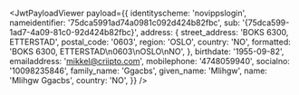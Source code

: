 
<JwtPayloadViewer
  payload={{
    identityscheme: 'novippslogin',
    nameidentifier: '75dca5991ad74a0981c092d424b82fbc',
    sub: '{75dca599-1ad7-4a09-81c0-92d424b82fbc}',
    address: {
      street_address: 'BOKS 6300, ETTERSTAD',
      postal_code: '0603',
      region: 'OSLO',
      country: 'NO',
      formatted: 'BOKS 6300, ETTERSTAD\n0603\nOSLO\nNO',
    },
    birthdate: '1955-09-82',
    emailaddress: 'mikkel@criipto.com',
    mobilephone: '4748059940',
    socialno: '10098235846',
    family_name: 'Ggacbs',
    given_name: 'Mlihgw',
    name: 'Mlihgw Ggacbs',
    country: 'NO',
  }}
/>
